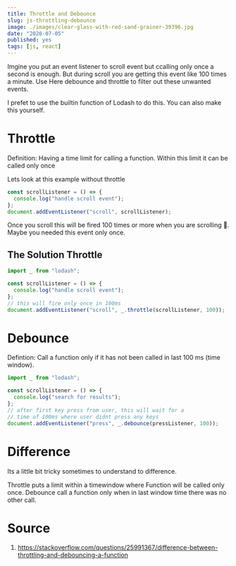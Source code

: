 ```yaml
---
title: Throttle and Debounce
slug: js-throttling-debounce
image: ./images/clear-glass-with-red-sand-grainer-39396.jpg
date: "2020-07-05"
published: yes
tags: [js, react]
---
```



Imgine you put an event listener to scroll event but ccalling only once a second is enough. But during scroll you are getting this event like 100 times a minute. Use Here debounce and throttle to filter out these unwanted events.

I prefet to use the builtin function of Lodash to do this. You can also make this yourself.

# Throttle

Definition: Having a time limit for calling a function. Within this limit it can be called only once

Lets look at this example without throttle

<CodeDivWrapper>

```js
const scrollListener = () => {
  console.log("handle scroll event");
};
document.addEventListener("scroll", scrollListener);
```

</CodeDivWrapper>

Once you scroll this will be fired 100 times or more when you are scrolling 🤪. Maybe you needed this event only once.

## The Solution Throttle

<CodeDivWrapper>

```js
import _ from "lodash";

const scrollListener = () => {
  console.log("handle scroll event");
};
// this will fire only once in 100ms
document.addEventListener("scroll", _.throttle(scrollListener, 100));
```

</CodeDivWrapper>

# Debounce

Defintion: Call a function only if it has not been called in last 100 ms (time window).

<CodeDivWrapper>

```js
import _ from "lodash";

const scrollListener = () => {
  console.log("search for results");
};
// after first key press from user, this will wait for a
// time of 100ms where user didnt press any keys
document.addEventListener("press", _.debounce(pressListener, 100));
```

</CodeDivWrapper>

# Difference

Its a little bit tricky sometimes to understand to difference.

Throttle puts a limit within a timewindow where Function will be called only once.
Debounce call a function only when in last window time there was no other call.

# Source

1. https://stackoverflow.com/questions/25991367/difference-between-throttling-and-debouncing-a-function
